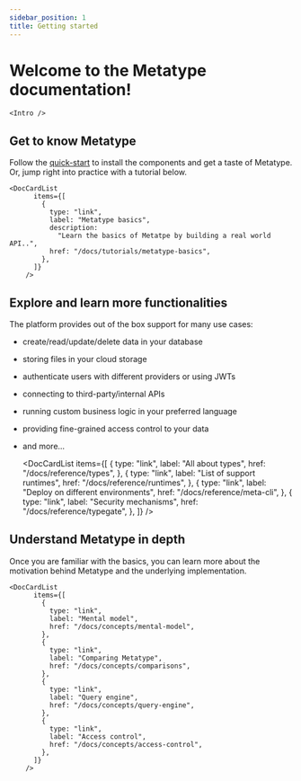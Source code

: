 ```yaml
---
sidebar_position: 1
title: Getting started
---
```



# Welcome to the Metatype documentation!

    <Intro />

## Get to know Metatype

Follow the [quick-start](/docs/tutorials/quick-start) to install the components and get a taste of Metatype. Or, jump right into practice with a tutorial below.

    <DocCardList
          items={[
            {
              type: "link",
              label: "Metatype basics",
              description:
                "Learn the basics of Metatpe by building a real world API..",
              href: "/docs/tutorials/metatype-basics",
            },
          ]}
        />

## Explore and learn more functionalities

The platform provides out of the box support for many use cases:

- create/read/update/delete data in your database
- storing files in your cloud storage
- authenticate users with different providers or using JWTs
- connecting to third-party/internal APIs
- running custom business logic in your preferred language
- providing fine-grained access control to your data
- and more...

    <DocCardList
          items={[
            {
              type: "link",
              label: "All about types",
              href: "/docs/reference/types",
            },
            {
              type: "link",
              label: "List of support runtimes",
              href: "/docs/reference/runtimes",
            },
            {
              type: "link",
              label: "Deploy on different environments",
              href: "/docs/reference/meta-cli",
            },
            {
              type: "link",
              label: "Security mechanisms",
              href: "/docs/reference/typegate",
            },
          ]}
        />

## Understand Metatype in depth

Once you are familiar with the basics, you can learn more about the motivation behind Metatype and the underlying implementation.

    <DocCardList
          items={[
            {
              type: "link",
              label: "Mental model",
              href: "/docs/concepts/mental-model",
            },
            {
              type: "link",
              label: "Comparing Metatype",
              href: "/docs/concepts/comparisons",
            },
            {
              type: "link",
              label: "Query engine",
              href: "/docs/concepts/query-engine",
            },
            {
              type: "link",
              label: "Access control",
              href: "/docs/concepts/access-control",
            },
          ]}
        />
